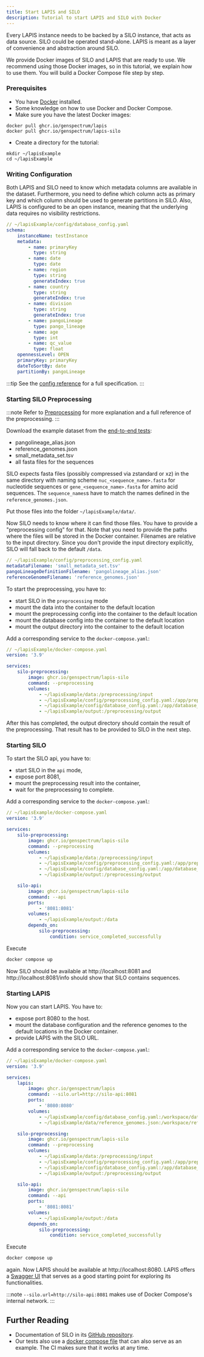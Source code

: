 ```yaml
---
title: Start LAPIS and SILO
description: Tutorial to start LAPIS and SILO with Docker
---
```


Every LAPIS instance needs to be backed by a SILO instance, that acts as data source.
SILO could be operated stand-alone.
LAPIS is meant as a layer of convenience and abstraction around SILO.

We provide Docker images of SILO and LAPIS that are ready to use.
We recommend using those Docker images, so in this tutorial, we explain how to use them.
You will build a Docker Compose file step by step.

### Prerequisites

-   You have [Docker](https://www.docker.com/) installed.
-   Some knowledge on how to use Docker and Docker Compose.
-   Make sure you have the latest Docker images:

```shell
docker pull ghcr.io/genspectrum/lapis
docker pull ghcr.io/genspectrum/lapis-silo
```

-   Create a directory for the tutorial:

```shell
mkdir ~/lapisExample
cd ~/lapisExample
```

### Writing Configuration

Both LAPIS and SILO need to know which metadata columns are available in the dataset.
Furthermore, you need to define which column acts as primary key
and which column should be used to generate partitions in SILO.
Also, LAPIS is configured to be an open instance, meaning that the underlying data requires no visibility restrictions.

```yaml
// ~/lapisExample/config/database_config.yaml
schema:
    instanceName: testInstance
    metadata:
        - name: primaryKey
          type: string
        - name: date
          type: date
        - name: region
          type: string
          generateIndex: true
        - name: country
          type: string
          generateIndex: true
        - name: division
          type: string
          generateIndex: true
        - name: pangoLineage
          type: pango_lineage
        - name: age
          type: int
        - name: qc_value
          type: float
    opennessLevel: OPEN
    primaryKey: primaryKey
    dateToSortBy: date
    partitionBy: pangoLineage
```

:::tip
See the [config reference](../references/database-configuration) for a full specification.
:::

### Starting SILO Preprocessing

:::note
Refer to [Preprocessing](../references/preprocessing) for more explanation
and a full reference of the preprocessing.
:::

Download the example dataset from the [end-to-end tests](https://github.com/GenSpectrum/LAPIS/tree/main/lapis-e2e/testData):

-   pangolineage_alias.json
-   reference_genomes.json
-   small_metadata_set.tsv
-   all fasta files for the sequences

SILO expects fasta files (possibly compressed via zstandard or xz)
in the same directory with naming scheme `nuc_<sequence_name>.fasta` for nucleotide sequences
or `gene_<sequence_name>.fasta` for amino acid sequences.
The `sequence_names`s have to match the names defined in the `reference_genomes.json`.

Put those files into the folder `~/lapisExample/data/`.

Now SILO needs to know where it can find those files.
You have to provide a "preprocessing config" for that.
Note that you need to provide the paths where the files will be stored in the Docker container.
Filenames are relative to the input directory.
Since you don't provide the input directory explicitly, SILO will fall back to the default `/data`.

```yaml
// ~/lapisExample/config/preprocessing_config.yaml
metadataFilename: 'small_metadata_set.tsv'
pangoLineageDefinitionFilename: 'pangolineage_alias.json'
referenceGenomeFilename: 'reference_genomes.json'
```

To start the preprocessing, you have to:

-   start SILO in the `preprocessing` mode
-   mount the data into the container to the default location
-   mount the preprocessing config into the container to the default location
-   mount the database config into the container to the default location
-   mount the output directory into the container to the default location

Add a corresponding service to the `docker-compose.yaml`:

```yaml
// ~/lapisExample/docker-compose.yaml
version: '3.9'

services:
    silo-preprocessing:
        image: ghcr.io/genspectrum/lapis-silo
        command: --preprocessing
        volumes:
            - ~/lapisExample/data:/preprocessing/input
            - ~/lapisExample/config/preprocessing_config.yaml:/app/preprocessing_config.yaml
            - ~/lapisExample/config/database_config.yaml:/app/database_config.yaml
            - ~/lapisExample/output:/preprocessing/output
```

After this has completed, the output directory should contain the result of the preprocessing.
That result has to be provided to SILO in the next step.

### Starting SILO

To start the SILO api, you have to:

-   start SILO in the `api` mode,
-   expose port 8081,
-   mount the preprocessing result into the container,
-   wait for the preprocessing to complete.

Add a corresponding service to the `docker-compose.yaml`:

```yaml {14-99}
// ~/lapisExample/docker-compose.yaml
version: '3.9'

services:
    silo-preprocessing:
        image: ghcr.io/genspectrum/lapis-silo
        command: --preprocessing
        volumes:
            - ~/lapisExample/data:/preprocessing/input
            - ~/lapisExample/config/preprocessing_config.yaml:/app/preprocessing_config.yaml
            - ~/lapisExample/config/database_config.yaml:/app/database_config.yaml
            - ~/lapisExample/output:/preprocessing/output

    silo-api:
        image: ghcr.io/genspectrum/lapis-silo
        command: --api
        ports:
            - '8081:8081'
        volumes:
            - ~/lapisExample/output:/data
        depends_on:
            silo-preprocessing:
                condition: service_completed_successfully
```

Execute

```bash title="Start the services"
docker compose up
```

Now SILO should be available at http://localhost:8081
and http://localhost:8081/info should show that SILO contains sequences.

### Starting LAPIS

Now you can start LAPIS. You have to:

-   expose port 8080 to the host.
-   mount the database configuration and the reference genomes to the default locations in the Docker container.
-   provide LAPIS with the SILO URL.

Add a corresponding service to the `docker-compose.yaml`:

```yaml {4-12}
// ~/lapisExample/docker-compose.yaml
version: '3.9'

services:
    lapis:
        image: ghcr.io/genspectrum/lapis
        command: --silo.url=http://silo-api:8081
        ports:
            - '8080:8080'
        volumes:
            - ~/lapisExample/config/database_config.yaml:/workspace/database_config.yaml
            - ~/lapisExample/data/reference_genomes.json:/workspace/reference_genomes.json

    silo-preprocessing:
        image: ghcr.io/genspectrum/lapis-silo
        command: --preprocessing
        volumes:
            - ~/lapisExample/data:/preprocessing/input
            - ~/lapisExample/config/preprocessing_config.yaml:/app/preprocessing_config.yaml
            - ~/lapisExample/config/database_config.yaml:/app/database_config.yaml
            - ~/lapisExample/output:/preprocessing/output

    silo-api:
        image: ghcr.io/genspectrum/lapis-silo
        command: --api
        ports:
            - '8081:8081'
        volumes:
            - ~/lapisExample/output:/data
        depends_on:
            silo-preprocessing:
                condition: service_completed_successfully
```

Execute

```bash title="Start the services"
docker compose up
```

again.
Now LAPIS should be available at http://localhost:8080.
LAPIS offers a [Swagger UI](http://localhost:8080/swagger-ui/index.html) that serves as a good starting point for exploring its functionalities.

:::note
`--silo.url=http://silo-api:8081` makes use of Docker Compose's internal network.
:::

## Further Reading

-   Documentation of SILO in its [GitHub repository](https://github.com/GenSpectrum/LAPIS-SILO/).
-   Our tests also use a [docker compose file](https://github.com/GenSpectrum/LAPIS/blob/main/lapis/docker-compose.yml) that can also serve as an example.
    The CI makes sure that it works at any time.
